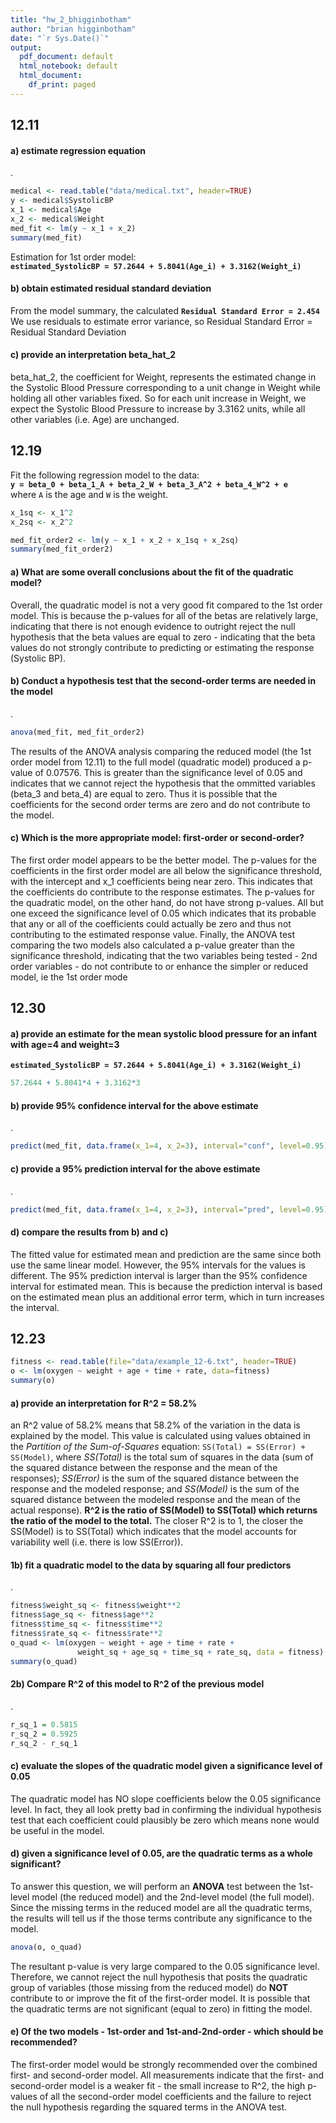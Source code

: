 ```yaml
---
title: "hw_2_bhigginbotham"
author: "brian higginbotham"
date: "`r Sys.Date()`"
output:
  pdf_document: default
  html_notebook: default
  html_document:
    df_print: paged
---
```

## 12.11
#### a) estimate regression equation\hfill\break
.
```r
medical <- read.table("data/medical.txt", header=TRUE)
y <- medical$SystolicBP
x_1 <- medical$Age
x_2 <- medical$Weight
med_fit <- lm(y ~ x_1 + x_2)
summary(med_fit)
```

Estimation for 1st order model:  
**`estimated_SystolicBP = 57.2644 + 5.8041(Age_i) + 3.3162(Weight_i)`**  

#### b) obtain estimated residual standard deviation\hfill\break
From the model summary, the calculated **`Residual Standard Error = 2.454`**  
We use residuals to estimate error variance, so Residual Standard Error = Residual Standard Deviation

#### c) provide an interpretation beta_hat_2\hfill\break
beta_hat_2, the coefficient for Weight, represents the estimated change in the Systolic Blood Pressure corresponding to a unit change in Weight while holding all other variables fixed. So for each unit increase in Weight, we expect the Systolic Blood Pressure to increase by 3.3162 units, while all other variables (i.e. Age) are unchanged.

## 12.19
Fit the following regression model to the data:  
**`y = beta_0 + beta_1_A + beta_2_W + beta_3_A^2 + beta_4_W^2 + e`**  
where `A` is the age and `W` is the weight.
```r
x_1sq <- x_1^2
x_2sq <- x_2^2

med_fit_order2 <- lm(y ~ x_1 + x_2 + x_1sq + x_2sq)
summary(med_fit_order2)
```
#### a) What are some overall conclusions about the fit of the quadratic model?\hfill\break
Overall, the quadratic model is not a very good fit compared to the 1st order model. This is because the p-values for all of the betas are relatively large, indicating that there is not enough evidence to outright reject the null hypothesis that the beta values are equal to zero - indicating that the beta values do not strongly contribute to predicting or estimating the response (Systolic BP).

#### b) Conduct a hypothesis test that the second-order terms are needed in the model\hfill\break
.
```r
anova(med_fit, med_fit_order2)
```
The results of the ANOVA analysis comparing the reduced model (the 1st order model from 12.11) to the full model (quadratic model) produced a p-value of 0.07576. This is greater than the significance level of 0.05 and indicates that we cannot reject the hypothesis that the ommitted variables (beta_3 and beta_4) are equal to zero. Thus it is possible that the coefficients for the second order terms are zero and do not contribute to the model.

#### c) Which is the more appropriate model: first-order or second-order?\hfill\break
The first order model appears to be the better model. The p-values for the coefficients in the first order model are all below the significance threshold, with the intercept and x_1 coefficients being near zero. This indicates that the coefficients do contribute to the response estimates. The p-values for the quadratic model, on the other hand, do not have strong p-values. All but one exceed the significance level of 0.05 which indicates that its probable that any or all of the coefficients could actually be zero and thus not contributing to the estimated response value. Finally, the ANOVA test comparing the two models also calculated a p-value greater than the significance threshold, indicating that the two variables being tested - 2nd order variables - do not contribute to or enhance the simpler or reduced model, ie the 1st order mode


## 12.30
#### a) provide an estimate for the mean systolic blood pressure for an infant with age=4 and weight=3\hfill\break
**`estimated_SystolicBP = 57.2644 + 5.8041(Age_i) + 3.3162(Weight_i)`**
```r
57.2644 + 5.8041*4 + 3.3162*3
```

#### b) provide 95% confidence interval for the above estimate\hfill\break
.
```r
predict(med_fit, data.frame(x_1=4, x_2=3), interval="conf", level=0.95)
```

#### c) provide a 95% prediction interval for the above estimate\hfill\break
.
```r
predict(med_fit, data.frame(x_1=4, x_2=3), interval="pred", level=0.95)
```

#### d) compare the results from **b)** and **c)**\hfill\break
The fitted value for estimated mean and prediction are the same since both use the same linear model. However, the 95% intervals for the values is different. The 95% prediction interval is larger than the 95% confidence interval for estimated mean. This is because the prediction interval is based on the estimated mean plus an additional error term, which in turn increases the interval.  

## 12.23
```r
fitness <- read.table(file="data/example_12-6.txt", header=TRUE)
o <- lm(oxygen ~ weight + age + time + rate, data=fitness)
summary(o)
```
#### a) provide an interpretation for **R^2 = 58.2%**\hfill\break
an R^2 value of 58.2% means that 58.2% of the variation in the data is explained by the model. This value is calculated using values obtained in the *Partition of the Sum-of-Squares* equation: `SS(Total) = SS(Error) + SS(Model)`, where *SS(Total)* is the total sum of squares in the data (sum of the squared distance between the response and the mean of the responses); *SS(Error)* is the sum of the squared distance between the response and the modeled response; and *SS(Model)* is the sum of the squared distance between the modeled response and the mean of the actual response). **R^2 is the ratio of SS(Model) to SS(Total) which returns the ratio of the model to the total.** The closer R^2 is to 1, the closer the SS(Model) is to SS(Total) which indicates that the model accounts for variability well (i.e. there is low SS(Error)).  

#### 1b) fit a quadratic model to the data by squaring all four predictors\hfill\break
.
```r
fitness$weight_sq <- fitness$weight**2
fitness$age_sq <- fitness$age**2
fitness$time_sq <- fitness$time**2
fitness$rate_sq <- fitness$rate**2
o_quad <- lm(oxygen ~ weight + age + time + rate + 
               weight_sq + age_sq + time_sq + rate_sq, data = fitness)
summary(o_quad)
```
#### 2b) Compare R^2 of this model to R^2 of the previous model\hfill\break
.
```r
r_sq_1 = 0.5815
r_sq_2 = 0.5925
r_sq_2 - r_sq_1
```

#### c) evaluate the slopes of the quadratic model given a significance level of 0.05\hfill\break
The quadratic model has NO slope coefficients below the 0.05 significance level. In fact, they all look pretty bad in confirming the individual hypothesis test that each coefficient could plausibly be zero which means none would be useful in the model.  

#### d) given a significance level of 0.05, are the quadratic terms as a whole significant?\hfill\break
To answer this question, we will perform an **ANOVA** test between the 1st-level model (the reduced model) and the 2nd-level model (the full model). Since the missing terms in the reduced model are all the quadratic terms, the results will tell us if the those terms contribute any significance to the model.
```r
anova(o, o_quad)
```
The resultant p-value is very large compared to the 0.05 significance level. Therefore, we cannot reject the null hypothesis that posits the quadratic group of variables (those missing from the reduced model) do **NOT** contribute to or improve the fit of the first-order model. It is possible that the quadratic terms are not significant (equal to zero) in fitting the model.  

#### e) Of the two models - 1st-order and 1st-and-2nd-order - which should be recommended?\hfill\break
The first-order model would be strongly recommended over the combined first- and second-order model. All measurements indicate that the first- and second-order model is a weaker fit - the small increase to R^2, the high p-values of all the second-order model coefficients and the failure to reject the null hypothesis regarding the squared terms in the ANOVA test.
